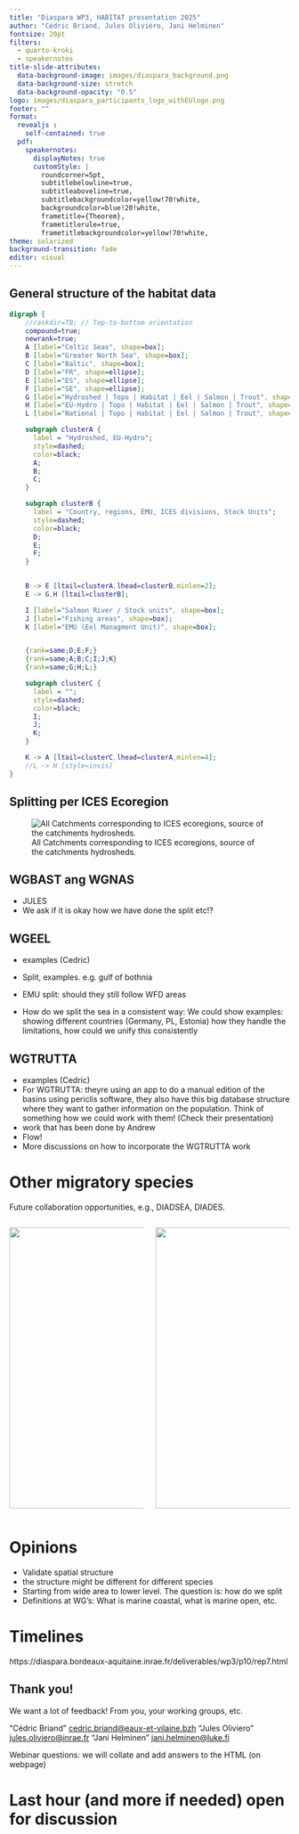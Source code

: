 ```yaml
---
title: "Diaspara WP3, HABITAT presentation 2025"
author: "Cédric Briand, Jules Oliviéro, Jani Helminen"
fontsize: 20pt
filters:
  - quarto-kroki
  - speakernotes
title-slide-attributes:
  data-background-image: images/diaspara_background.png
  data-background-size: stretch
  data-background-opacity: "0.5"
logo: images/diaspara_participants_logo_withEUlogo.png
footer: ""
format: 
  revealjs :
    self-contained: true
  pdf:
    speakernotes:
      displayNotes: true
      customStyle: |
        roundcorner=5pt,
        subtitlebelowline=true,
        subtitleaboveline=true,
        subtitlebackgroundcolor=yellow!70!white,
        backgroundcolor=blue!20!white,
        frametitle={Theorem},
        frametitlerule=true,
        frametitlebackgroundcolor=yellow!70!white,
theme: solarized
background-transition: fade
editor: visual
---
```


## General structure of the habitat data

```dot
digraph {
    //rankdir=TB; // Top-to-bottom orientation
    compound=true;
    newrank=true;
    A [label="Celtic Seas", shape=box];
    B [label="Greater North Sea", shape=box];
    C [label="Baltic", shape=box];
    D [label="FR", shape=ellipse];
    E [label="ES", shape=ellipse];
    F [label="SE", shape=ellipse];
    G [label="Hydroshed | Topo | Habitat | Eel | Salmon | Trout", shape=box];
    H [label="EU-Hydro | Topo | Habitat | Eel | Salmon | Trout", shape=box];
    L [label="National | Topo | Habitat | Eel | Salmon | Trout", shape=box];

    subgraph clusterA {
      label = "Hydroshed, EU-Hydro";
      style=dashed;
      color=black;
      A;
      B;
      C;
    }

    subgraph clusterB {
      label = "Country, regions, EMU, ICES divisions, Stock Units";
      style=dashed;
      color=black;
      D;
      E;
      F;
    }

    
    B -> E [ltail=clusterA,lhead=clusterB,minlen=2];
    E -> G,H [ltail=clusterB];

    I [label="Salmon River / Stock units", shape=box];
    J [label="Fishing areas", shape=box];
    K [label="EMU (Eel Managment Unit)", shape=box];


    {rank=same;D;E;F;}
    {rank=same;A;B;C;I;J;K}
    {rank=same;G;H;L;} 

    subgraph clusterC {
      label = "";
      style=dashed;
      color=black;
      I;
      J;
      K;
    }

    K -> A [ltail=clusterC,lhead=clusterA,minlen=4];
    //L -> H [style=invis]
}

```

## Splitting per ICES Ecoregion

![All Catchments corresponding to ICES ecoregions, source of the catchments hydrosheds.](images/fig_final_allcatchments.png "ICES ecoregions and all catchments")

## WGBAST ang WGNAS

-   JULES
-   We ask if it is okay how we have done the split etc!?

## WGEEL

-   examples (Cedric)

-   Split, examples. e.g. gulf of bothnia
-   EMU split: should they still follow WFD areas
-   How do we split the sea in a consistent way: We could show examples: showing different countries (Germany, PL, Estonia) how they handle the limitations, how could we unify this consistently

## WGTRUTTA

-   examples (Cedric)
-   For WGTRUTTA: theyre using an app to do a manual edition of the basins using periclis software, they also have this big database structure where they want to gather information on the population. Think of something how we could work with them! (Check their presentation)
-   work that has been done by Andrew
-   Flow!
-   More discussions on how to incorporate the WGTRUTTA work

# Other migratory species

Future collaboration opportunities, e.g., DIADSEA, DIADES.

::::: columns
::: {.column width="50%"}
![](images/clipboard-4112571689.png){width="505"}
:::
::: {.column .incremental width="50%"}
![](images/clipboard-4003305238.png){width="505"}
:::
:::::

# Opinions

-   Validate spatial structure
-   the structure might be different for different species
-   Starting from wide area to lower level. The question is: how do we split
-   Definitions at WG's: What is marine coastal, what is marine open, etc.

# Timelines

https://diaspara.bordeaux-aquitaine.inrae.fr/deliverables/wp3/p10/rep7.html

## Thank you!

We want a lot of feedback!
From you, your working groups, etc.

"Cédric Briand" <cedric.briand@eaux-et-vilaine.bzh>
"Jules Oliviero" <jules.oliviero@inrae.fr>
"Jani Helminen" <jani.helminen@luke.fi>

Webinar questions: we will collate and add answers to the HTML (on webpage)

# Last hour (and more if needed) open for discussion


